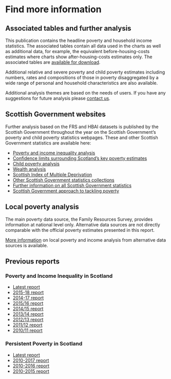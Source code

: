 # Find more information

## Associated tables and further analysis

This publication contains the headline poverty and household income statistics. The associated tables contain all data used in the charts as well as additional data, for example, the equivalent before-housing-costs estimates where charts show after-housing-costs estimates only. The associated tables are [available for download](download.html).

Additional relative and severe poverty and child poverty estimates including numbers, rates and compositions of those in poverty disaggregated by a wide range of personal and household characteristics are also available.

Additional analysis themes are based on the needs of users. If you have any suggestions for future analysis please [contact us](index.html#contact).

## Scottish Government websites

Further analysis based on the FRS and HBAI datasets is published by the Scottish Government throughout the year on the Scottish Government's poverty and child poverty statistics webpages. These and other Scottish Government  statistics are available here:

- [Poverty and income inequality analysis](www.gov.scot/collections/poverty-and-income-inequality-statistics/)
- [Confidence limits surrounding Scotland's key poverty estimates](www.gov.scot/publications/poverty-in-scotland-methodology/pages/measurement-uncertainty/)
- [Child poverty analysis](www.gov.scot/collections/child-poverty-statistics/)
- [Wealth analysis](www.gov.scot/collections/wealth-statistics/)
- [Scottish Index of Multiple Deprivation](www.gov.scot/simd)
- [Other Scottish Government statistics collections](www.gov.scot/collections/scottish-government-statistics/)
- [Further information on all Scottish Government statistics](www.gov.scot/topics/statistics/)
- [Scottish Government approach to tackling poverty](www.gov.scot/policies/poverty-and-social-justice/)

## Local poverty analysis

The main poverty data source, the Family Resources Survey, provides information at national level only. Alternative data sources are not directly comparable with the official poverty estimates presented in this report.

[More information](https://www.gov.scot/collections/poverty-and-income-inequality-statistics/#localstatistics) on local poverty and income analysis from alternative data sources is available.

## Previous reports

### Poverty and Income Inequality in Scotland

- [Latest report](index.html)
- [2015-18 report](www.gov.scot/publications/poverty-income-inequality-scotland-2015-18/)
- [2014-17 report](www.gov.scot/publications/poverty-income-inequality-scotland-2014-17/)
- [2015/16 report](www.gov.scot/publications/poverty-income-inequality-scotland-2015-16/)
- [2014/15 report](www.gov.scot/publications/poverty-income-inequality-scotland-2014-15/)
- [2013/14 report](www.gov.scot/publications/poverty-income-inequality-scotland-2013-14/)
- [2012/13 report](www.gov.scot/publications/poverty-income-inequality-scotland-2012-13/)
- [2011/12 report](www.gov.scot/publications/poverty-income-inequality-scotland-2011-12/)
- [2010/11 report](www.gov.scot/publications/poverty-income-inequality-scotland-2010-11/)

### Persistent Poverty in Scotland

- [Latest report](persistent.html)
- [2010-2017 report](www.gov.scot/publications/persistent-poverty-scotland-2010-2017/)
- [2010-2016 report](www.gov.scot/publications/persistent-poverty-scotland-2010-2016/)
- [2010-2015 report](www.gov.scot/publications/persistent-poverty-scotland-2010-2015/)
